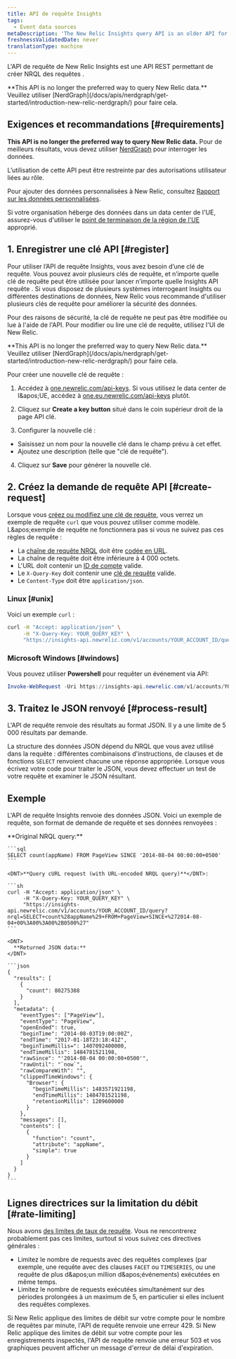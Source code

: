 ```yaml
---
title: API de requête Insights
tags:
  - Event data sources
metaDescription: 'The New Relic Insights query API is an older API for querying data: now we recommend NerdGraph for querying'
freshnessValidatedDate: never
translationType: machine
---
```


L&apos;API de requête de New Relic Insights est une API REST permettant de créer NRQL des requêtes .

<Callout variant="tip">
  <DNT>**This API is no longer the preferred way to query New Relic data.**</DNT> Veuillez utiliser [NerdGraph](/docs/apis/nerdgraph/get-started/introduction-new-relic-nerdgraph/) pour faire cela.
</Callout>

## Exigences et recommandations [#requirements]

<DNT>**This API is no longer the preferred way to query New Relic data.**</DNT> Pour de meilleurs résultats, vous devez utiliser [NerdGraph](/docs/apis/nerdgraph/get-started/introduction-new-relic-nerdgraph) pour interroger les données.

L’utilisation de cette API peut être restreinte par des autorisations utilisateur liées au rôle.

Pour ajouter des données personnalisées à New Relic, consultez [Rapport sur les données personnalisées](/docs/data-apis/custom-data/get-custom-data-from-any-source).

Si votre organisation héberge des données dans un data center de l&apos;UE, assurez-vous d&apos;utiliser le [point de terminaison de la région de l&apos;UE](/docs/using-new-relic/welcome-new-relic/getting-started/introduction-eu-region-data-center#endpoints) approprié.

## 1. Enregistrer une clé API [#register]

Pour utiliser l’API de requête Insights, vous avez besoin d’une clé de requête. Vous pouvez avoir plusieurs clés de requête, et n’importe quelle clé de requête peut être utilisée pour lancer n’importe quelle Insights API requête . Si vous disposez de plusieurs systèmes interrogeant Insights ou différentes destinations de données, New Relic vous recommande d&apos;utiliser plusieurs clés de requête pour améliorer la sécurité des données.

Pour des raisons de sécurité, la clé de requête ne peut pas être modifiée ou lue à l&apos;aide de l&apos;API. Pour modifier ou lire une clé de requête, utilisez l&apos;UI de New Relic.

<Callout variant="tip">
  <DNT>**This API is no longer the preferred way to query New Relic data.**</DNT> Veuillez utiliser [NerdGraph](/docs/apis/nerdgraph/get-started/introduction-new-relic-nerdgraph/) pour faire cela.
</Callout>

Pour créer une nouvelle clé de requête :

1. Accédez à [one.newrelic.com/api-keys](https://one.newrelic.com/api-keys). Si vous utilisez le data center de l&amp;apos;UE, accédez à [one.eu.newrelic.com/api-keys](https://one.eu.newrelic.com/api-keys) plutôt.

2. Cliquez sur <DNT>**Create a key button**</DNT> situé dans le coin supérieur droit de la page API clé.

3. Configurer la nouvelle clé :

* Saisissez un nom pour la nouvelle clé dans le champ prévu à cet effet.
* Ajoutez une description (telle que &quot;clé de requête&quot;).

4. Cliquez sur <DNT>**Save**</DNT> pour générer la nouvelle clé.

## 2. Créez la demande de requête API [#create-request]

Lorsque vous [créez ou modifiez une clé de requête](#register), vous verrez un exemple de requête `curl` que vous pouvez utiliser comme modèle. L&amp;apos;exemple de requête ne fonctionnera pas si vous ne suivez pas ces règles de requête :

* La [chaîne de requête NRQL](/docs/insights/nrql-new-relic-query-language/using-nrql/introduction-nrql) doit être [codée en URL](http://www.w3schools.com/tags/ref_urlencode.asp).
* La chaîne de requête doit être inférieure à 4 000 octets.
* L&apos;URL doit contenir un [ID de compte](/docs/accounts-partnerships/accounts/account-setup/account-id) valide.
* Le `X-Query-Key` doit contenir une [clé de requête](#register) valide.
* Le `Content-Type` doit être `application/json`.

### Linux [#unix]

Voici un exemple `curl` :

```sh
curl -H "Accept: application/json" \
     -H "X-Query-Key: YOUR_QUERY_KEY" \
     "https://insights-api.newrelic.com/v1/accounts/YOUR_ACCOUNT_ID/query?nrql=YOUR_URL_ENCODED_QUERY"
```

### Microsoft Windows [#windows]

Vous pouvez utiliser <DNT>**Powershell**</DNT> pour requêter un événement via API:

```powershell
Invoke-WebRequest -Uri https://insights-api.newrelic.com/v1/accounts/YOUR_ACCOUNT_ID/query?nrql=YOUR_URL_ENCODED_QUERY -Headers @{"X-Query-Key"="YOUR_QUERY_KEY"} -ContentType "application/json" -Method GET
```

## 3. Traitez le JSON renvoyé [#process-result]

L&apos;API de requête renvoie des résultats au format JSON. Il y a une limite de 5 000 résultats par demande.

La structure des données JSON dépend du NRQL que vous avez utilisé dans la requête : différentes combinaisons d&apos;instructions, de clauses et de fonctions `SELECT` renvoient chacune une réponse appropriée. Lorsque vous écrivez votre code pour traiter le JSON, vous devez effectuer un test de votre requête et examiner le JSON résultant.

## Exemple

L&apos;API de requête Insights renvoie des données JSON. Voici un exemple de requête, son format de demande de requête et ses données renvoyées :

<CollapserGroup>
  <Collapser title="requête, requête API de requête, données renvoyées">
    <DNT>
      **Original NRQL query:**
    </DNT>

    ```sql
    SELECT count(appName) FROM PageView SINCE '2014-08-04 00:00:00+0500'
    ```

    <DNT>**Query cURL request (with URL-encoded NRQL query)**</DNT>:

    ```sh
    curl -H "Accept: application/json" \
         -H "X-Query-Key: YOUR_QUERY_KEY" \
         "https://insights-api.newrelic.com/v1/accounts/YOUR_ACCOUNT_ID/query?nrql=SELECT+count%28appName%29+FROM+PageView+SINCE+%272014-08-04+00%3A00%3A00%2B0500%27"
    ```

    <DNT>
      **Returned JSON data:**
    </DNT>

    ```json
    {
      "results": [
        {
          "count": 80275388
        }
      ],
      "metadata": {
        "eventTypes": ["PageView"],
        "eventType": "PageView",
        "openEnded": true,
        "beginTime": "2014-08-03T19:00:00Z",
        "endTime": "2017-01-18T23:18:41Z",
        "beginTimeMillis=": 1407092400000,
        "endTimeMillis": 1484781521198,
        "rawSince": "'2014-08-04 00:00:00+0500'",
        "rawUntil": "`now`",
        "rawCompareWith": "",
        "clippedTimeWindows": {
          "Browser": {
            "beginTimeMillis": 1483571921198,
            "endTimeMillis": 1484781521198,
            "retentionMillis": 1209600000
          }
        },
        "messages": [],
        "contents": [
          {
            "function": "count",
            "attribute": "appName",
            "simple": true
          }
        ]
      }
    }
    ```
  </Collapser>
</CollapserGroup>

## Lignes directrices sur la limitation du débit [#rate-limiting]

Nous avons [des limites de taux de requête](/docs/query-your-data/nrql-new-relic-query-language/get-started/rate-limits-nrql-queries/). Vous ne rencontrerez probablement pas ces limites, surtout si vous suivez ces directives générales :

* Limitez le nombre de requests avec des requêtes complexes (par exemple, une requête avec des clauses `FACET` ou `TIMESERIES`, ou une requête de plus d&amp;apos;un million d&amp;apos;événements) exécutées en même temps.
* Limitez le nombre de requests exécutées simultanément sur des périodes prolongées à un maximum de 5, en particulier si elles incluent des requêtes complexes.

Si New Relic applique des limites de débit sur votre compte pour le nombre de requêtes par minute, l&apos;API de requête renvoie une erreur 429. Si New Relic applique des limites de débit sur votre compte pour les enregistrements inspectés, l&apos;API de requête renvoie une erreur 503 et vos graphiques peuvent afficher un message d&apos;erreur de délai d&apos;expiration.